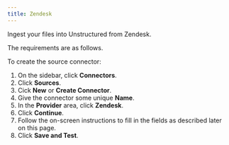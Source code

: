 ```yaml
---
title: Zendesk
---
```



<FirstTimeUISourceConnector />

Ingest your files into Unstructured from Zendesk.

The requirements are as follows. 


<ZendeskPrerequisites />

To create the source connector:

1. On the sidebar, click **Connectors**.
2. Click **Sources**.
3. Cick **New** or **Create Connector**.
4. Give the connector some unique **Name**.
5. In the **Provider** area, click **Zendesk**.
6. Click **Continue**. 
7. Follow the on-screen instructions to fill in the fields as described later on this page.
8. Click **Save and Test**.


<ZendeskFields />